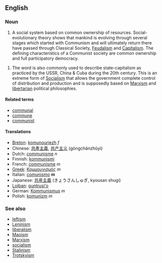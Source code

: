 ==English==
===Noun===

#A social system based on common ownership of resources. Social-evolutionary theory shows that mankind is evolving through several stages which started with Communism and  will ultimately return there have passed through Classical Society, [[Feudalism]] and [[Capitalism]]. The defining characteristics of a Communist society are common ownership and full participatory democracy.

#The word is also commonly used to describe state-capitalism as practiced by the USSR, China & Cuba during the 20th century. This is an extreme form of [[Socialism]] that allows the government complete control of distribution and production and is supposedly based on [[Marxism]] and [[libertarian]] political philosophies.

====Related terms====
*[[communal]]
*[[commune]]
*[[communist]]

====Translations====
*[[Breton]]: [[komunouriezh]] ''f''
*Chinese: [[共產主義]], [[共产主义]] (gòngchǎnzhǔyì)
*Dutch: [[communisme]] ''n''
*Finnish: [[kommunismi]]
*French: [[communisme]] ''m''
*[[Greek]]: [[Κομμουνισμός]] ''m''
*Italian: [[comunismo]] '''m'''
*Japanese: [[共産主義]] (きょうさんしゅぎ, kyousan shugi)
*[[Lojban]]: [[guntrusi'o]]
*German: [[Kommunismus]] ''m''
*Polish: [[komunizm]] ''m''

===See also===
*[[leftism]]
*[[Leninism]]
*[[liberalism]]
*[[Maoism]]
*[[Marxism]]
*[[socialism]]
*[[Stalinism]]
*[[Trotskyism]]